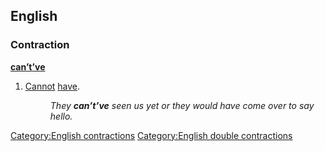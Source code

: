 ==English==

===Contraction===
'''[[can]][['t|’t]][['ve|’ve]]'''

# {{nonstandard}} [[cannot|Cannot]] [[have]].
#: ''They '''can’t’ve''' seen us yet or they would have come over to say hello.''

[[Category:English contractions]]
[[Category:English double contractions]]